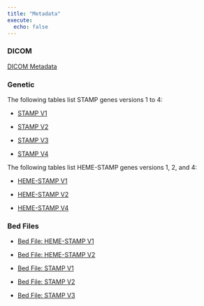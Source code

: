 ```yaml
---
title: "Metadata"
execute:
  echo: false
---
```



### DICOM 

[DICOM Metadata](dicom_data_dict/dicom_data_dictionary.qmd)

### Genetic

The following tables list STAMP genes versions 1 to 4:

* [STAMP V1](stamp_data_dict/stamp_all_versions.qmd#stamp-v1)

* [STAMP V2](stamp_data_dict/stamp_all_versions.qmd#stamp-v2)

* [STAMP V3](stamp_data_dict/stamp_all_versions.qmd#stamp-v3)

* [STAMP V4](stamp_data_dict/stamp_all_versions.qmd#stamp-v4)

The following tables list HEME-STAMP genes versions 1, 2, and 4:

* [HEME-STAMP V1](stamp_data_dict/heme_stamp_all_versions.qmd#heme-stamp-v1)

* [HEME-STAMP V2](stamp_data_dict/heme_stamp_all_versions.qmd#heme-stamp-v2)

* [HEME-STAMP V4](stamp_data_dict/heme_stamp_all_versions.qmd#heme-stamp-v4)

### Bed Files

* [Bed File: HEME-STAMP V1](stamp_data_dict/bed_files_all_versions.qmd#bed-heme-stamp-v1)

* [Bed File: HEME-STAMP V2](stamp_data_dict/bed_files_all_versions.qmd#bed-heme-stamp-v2)

* [Bed File: STAMP V1](stamp_data_dict/bed_files_all_versions.qmd#bed-stamp-v1)

* [Bed File: STAMP V2](stamp_data_dict/bed_files_all_versions.qmd#bed-stamp-v2)

* [Bed File: STAMP V3](stamp_data_dict/bed_files_all_versions.qmd#bed-stamp-v3)

